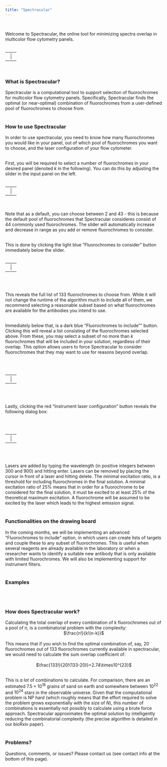 ```yaml
---
title: "Spectracular"
---
```


<br>

Welcome to Spectracular, the online tool for minimizing spectra overlap in multicolor flow cytometry panels.
<br><br>

<table style="width:100%">
<tr>
<td><center>[![](spectracular_files/figure-html/launch.png){ width=50% }](https://services.healthtech.dtu.dk/shiny/spectracular/){ target="_blank" }</center></td>
</tr>
</table>
<br>

### What is Spectracular?
Spectracular is a computational tool to support selection of fluorochromes for multicolor flow cytometry panels. Specifically, Spectracular finds the optimal (or near-optimal) combination of fluorochromes from a user-defined pool of fluorochromes to choose from.
<br><br>

### How to use Spectracular
In order to use spectracular, you need to know how many fluorochromes you would like in your panel, out of which pool of fluorochromes you want to choose, and the laser configuration of your flow cytometer.
<br><br>

First, you will be required to select a number of fluorochromes in your desired panel (denoted _k_ in the following). You can do this by adjusting the slider in the input panel on the left. 
<br><br>
<table style="width:100%">
<tr>
<td><center>![](spectracular_files/figure-html/slider.png){ width=50% }</center></td>
</tr>
</table>
<br><br>
Note that as a default, you can choose between 2 and 43 - this is because the default pool of fluorochromes that Spectracular consideres consist of 44 commonly used fluorochromes. The slider will automatically increase and decrease in range as you add or remove fluorochromes to consider.
<br><br>

This is done by clicking the light blue "Fluorochromes to consider" button immediately below the slider.
<br><br>
<table style="width:100%">
<tr>
<td><center>![](spectracular_files/figure-html/consider.png){ width=50% }</center></td>
</tr>
</table>
<br><br>

This reveals the full list of 133 fluorochromes to choose from. While it will not change the runtime of the algorithm much to include all of them, we recommend selecting a reasonable subset based on what fluorochromes are available for the antibodies you intend to use.
<br><br>

Immediately below that, is a dark blue "Fluorochromes to include"" button. Clicking this will reveal a list consisting of the fluorochromes selected above. From these, you may select a subset of no more than _k_ fluorochromes that will be included in your solution, regardless of their overlap. This option allows users to force Spectracular to consider fluorochromes that they may want to use for reasons beyond overlap.

<br><br>
<table style="width:100%">
<tr>
<td><center>![](spectracular_files/figure-html/include.png){ width=50% }</center></td>
</tr>
</table>
<br><br>

Lastly, clicking the red "Instrument laser configuration" button reveals the following dialog box:

<br><br>
<table style="width:100%">
<tr>
<td><center>![](spectracular_files/figure-html/laser.png){ width=50% }</center></td>
</tr>
</table>
<br><br>

Lasers are added by typing the wavelength (in positive integers between 300 and 900) and hitting enter. Lasers can be removed by placing the cursor in front of a laser and hitting delete. The minimal excitation ratio, is a threshold for including fluorochromes in the final solution. A minimal excitation ratio of 25% means that in order for a fluorochrome to be considered for the final solution, it must be excited to at least 25% of the theoretical maximum excitation. A fluorochrome will be assumed to be excited by the laser which leads to the highest emission signal.
<br><br>

### Functionalities on the drawing board
In the coming months, we will be implementing an advanced "Fluorochromes to include" option, in which users can create lists of targets and couple these to any subset of fluorochromes. This is useful when several reagents are already available in the laboratory or when a researcher wants to identify a suitable new antibody that is only available with limited fluorochromes. We will also be implementing support for instrument filters.
<br><br>

### Examples
<br><br>

### How does Spectracular work?
Calculating the total overlap of every combination of k fluorochromes out of a pool of n, is a combinatorial problem with the complexity:
<br><center>$\frac{n!}{k!(n-k)}$</center><br>
This means that if you wish to find the optimal combination of, say, 20 fluorochromes out of 133 fluorochromes currently available in spectracular, we would need to calculate the sum overlap coefficient of:<br>
<br><center>$\frac{133!}{20!(133-20)}=2.74\times10^{23}$</center><br>
This is _a lot_ of combinations to calculate. For comparison, there are an estimated $7.5\times10^{18}$ grains of sand on earth and somewhere between $10^{22}$ and $10^{24}$ stars in the observable universe. Given that the computational problem is NP hard (which roughly means that the effort required to solve the problem grows exponentially with the size of $N$), this number of combinations is essentially not possibly to calculate using a brute force approach. Spectracular approximates the optimal solution by intelligently reducing the combinatorial complexity (the precise algorithm is detailed in our bioRxiv paper).
<br><br>

### Problems?
Questions, comments, or issues? Please contact us (see contact info at the bottom of this page).